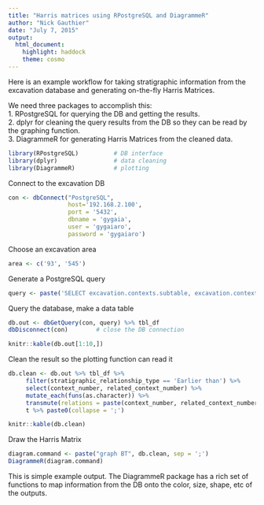 ```yaml
---
title: "Harris matrices using RPostgreSQL and DiagrammeR"
author: "Nick Gauthier"
date: "July 7, 2015"
output: 
  html_document: 
    highlight: haddock
    theme: cosmo
---
```


Here is an example workflow for taking stratigraphic information from the excavation database and generating on-the-fly Harris Matrices.  
  
We need three packages to accomplish this:  
1. RPostgreSQL for querying the DB and getting the results.  
2. dplyr for cleaning the query results from the DB so they can be read by the graphing function.  
3. DiagrammeR for generating Harris Matrices from the cleaned data.  

```r
library(RPostgreSQL)          # DB interface
library(dplyr)                # data cleaning
library(DiagrammeR)           # plotting
```
  
Connect to the excavation DB  

```r
con <- dbConnect("PostgreSQL",
                 host='192.168.2.100', 
                 port = '5432', 
                 dbname = 'gygaia', 
                 user = 'gygaiaro', 
                 password = 'gygaiaro')  
```
  
Choose an excavation area  

```r
area <- c('93', '545')
```
  
Generate a PostgreSQL query  

```r
query <- paste('SELECT excavation.contexts.subtable, excavation.contexts.context_number, excavation.contexts_stratigraphic_relationships.stratigraphic_relationship_type, excavation.contexts_stratigraphic_relationships.stratigraphic_relationship_subtype, excavation.contexts_stratigraphic_relationships.related_context_number FROM excavation.contexts INNER JOIN excavation.contexts_stratigraphic_relationships ON (excavation.contexts.context_number = excavation.contexts_stratigraphic_relationships.context_number) AND (excavation.contexts.area_northing = excavation.contexts_stratigraphic_relationships.area_northing) AND (excavation.contexts.area_easting = excavation.contexts_stratigraphic_relationships.area_easting) GROUP BY excavation.contexts.area_easting, excavation.contexts.area_northing, excavation.contexts.subtable, excavation.contexts.context_number, excavation.contexts_stratigraphic_relationships.stratigraphic_relationship_type, excavation.contexts_stratigraphic_relationships.stratigraphic_relationship_subtype, excavation.contexts_stratigraphic_relationships.related_context_number HAVING (((excavation.contexts.area_easting)=',area[1],') AND ((excavation.contexts.area_northing)=',area[2],')) ORDER BY excavation.contexts.context_number;', sep = '')
```
  
Query the database, make a data table

```r
db.out <- dbGetQuery(con, query) %>% tbl_df
dbDisconnect(con)        # close the DB connection
```

```r
knitr::kable(db.out[1:10,])
```
  
    
  
Clean the result so the plotting function can read it

```r
db.clean <- db.out %>% tbl_df %>%
     filter(stratigraphic_relationship_type == 'Earlier than') %>%
     select(context_number, related_context_number) %>%
     mutate_each(funs(as.character)) %>%
     transmute(relations = paste(context_number, related_context_number, sep = '-->')) %>%
     t %>% paste0(collapse = ';')
```

```r
knitr::kable(db.clean)
```
  
    
Draw the Harris Matrix

```r
diagram.command <- paste("graph BT", db.clean, sep = ';') 
DiagrammeR(diagram.command)
```
  
   
   
   This is simple example output. The DiagrammeR package has a rich set of functions to map information from the DB onto the color, size, shape, etc of the outputs.